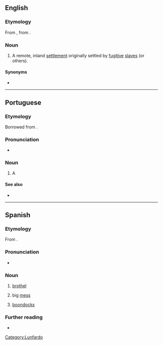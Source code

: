 {{also|Quilombo}}
==English==
{{wikipedia}}

===Etymology===
From {{uder|en|pt|quilombo}}, from {{uder|en|kmb|kilombo}}.

===Noun===
{{en-noun}}

# {{lb|en|historical|in Brazil}} A remote, inland [[settlement]] originally settled by [[fugitive]] [[slave]]s (or others).

====Synonyms====
* {{l|en|palenque}}

----

==Portuguese==

===Etymology===
Borrowed from {{bor|pt|kmb|kilombo}}.

===Pronunciation===
{{pt-IPA|br=quilombo}}
* {{audio|pt|LL-Q5146 (por)-MedK1-{{PAGENAME}}.wav|Audio (Brazil)}}

===Noun===
{{pt-noun|m}}

# {{lb|pt|Brazil}} A {{l|en|quilombo}}

====See also====
* {{l|pt|mocambo}}

----

==Spanish==

===Etymology===
From {{bor|es|pt|quilombo}}.

===Pronunciation===
{{es-IPA}}
*{{audio|es|LL-Q1321 (spa)-Rodrigo5260-quilombo.wav|Audio (Peru)}}

===Noun===
{{es-noun|m}}

# {{lb|es|Argentina|lunfardo}} [[brothel]]
# {{lb|es|Argentina|lunfardo}} big [[mess]]
# {{lb|es|Venezuela}} [[boondocks]]

===Further reading===
* {{R:es:DRAE}}

[[Category:Lunfardo]]